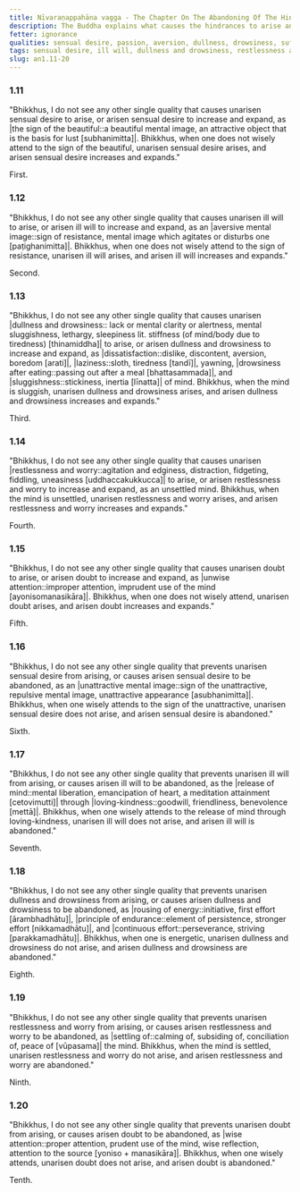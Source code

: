 ```yaml
---
title: Nīvaraṇappahāna vagga - The Chapter On The Abandoning Of The Hindrances
description: The Buddha explains what causes the hindrances to arise and how to abandon them.
fetter: ignorance
qualities: sensual desire, passion, aversion, dullness, drowsiness, suffering, laziness, anxiety, doubt, loving-kindness, liberation, vigour, rousing of energy, continuous effort, tranquility, wise attention
tags: sensual desire, ill will, dullness and drowsiness, restlessness and worry, doubt, five hindrances, wise attention, unwise attention, an, an1
slug: an1.11-20
---
```


### 1.11

"Bhikkhus, I do not see any other single quality that causes unarisen sensual desire to arise, or arisen sensual desire to increase and expand, as |the sign of the beautiful::a beautiful mental image, an attractive object that is the basis for lust [subhanimitta]|. Bhikkhus, when one does not wisely attend to the sign of the beautiful, unarisen sensual desire arises, and arisen sensual desire increases and expands."

First.

### 1.12

"Bhikkhus, I do not see any other single quality that causes unarisen ill will to arise, or arisen ill will to increase and expand, as an |aversive mental image::sign of resistance, mental image which agitates or disturbs one [paṭighanimitta]|. Bhikkhus, when one does not wisely attend to the sign of resistance, unarisen ill will arises, and arisen ill will increases and expands."

Second.

### 1.13

"Bhikkhus, I do not see any other single quality that causes unarisen |dullness and drowsiness::
lack or mental clarity or alertness, mental sluggishness, lethargy, sleepiness lit. stiffness (of mind/body due to tiredness) [thinamiddha]| to arise, or arisen dullness and drowsiness to increase and expand, as |dissatisfaction::dislike, discontent, aversion, boredom [arati]|, |laziness::sloth, tiredness [tandī]|, yawning, |drowsiness after eating::passing out after a meal [bhattasammada]|, and |sluggishness::stickiness, inertia [līnatta]| of mind. Bhikkhus, when the mind is sluggish, unarisen dullness and drowsiness arises, and arisen dullness and drowsiness increases and expands."

Third.

### 1.14

"Bhikkhus, I do not see any other single quality that causes unarisen |restlessness and worry::agitation and edginess, distraction, fidgeting, fiddling, uneasiness [uddhaccakukkucca]| to arise, or arisen restlessness and worry to increase and expand, as an unsettled mind. Bhikkhus, when the mind is unsettled, unarisen restlessness and worry arises, and arisen restlessness and worry increases and expands."

Fourth.

### 1.15

"Bhikkhus, I do not see any other single quality that causes unarisen doubt to arise, or arisen doubt to increase and expand, as |unwise attention::improper attention, imprudent use of the mind [ayonisomanasikāra]|. Bhikkhus, when one does not wisely attend, unarisen doubt arises, and arisen doubt increases and expands."

Fifth.

### 1.16

"Bhikkhus, I do not see any other single quality that prevents unarisen sensual desire from arising, or causes arisen sensual desire to be abandoned, as an |unattractive mental image::sign of the unattractive, repulsive mental image, unattractive appearance [asubhanimitta]|. Bhikkhus, when one wisely attends to the sign of the unattractive, unarisen sensual desire does not arise, and arisen sensual desire is abandoned."

Sixth.

### 1.17

"Bhikkhus, I do not see any other single quality that prevents unarisen ill will from arising, or causes arisen ill will to be abandoned, as the |release of mind::mental liberation, emancipation of heart, a meditation attainment [cetovimutti]| through |loving-kindness::goodwill, friendliness, benevolence [mettā]|. Bhikkhus, when one wisely attends to the release of mind through loving-kindness, unarisen ill will does not arise, and arisen ill will is abandoned."

Seventh.

### 1.18

"Bhikkhus, I do not see any other single quality that prevents unarisen dullness and drowsiness from arising, or causes arisen dullness and drowsiness to be abandoned, as |rousing of energy::initiative, first effort [ārambhadhātu]|, |principle of endurance::element of persistence, stronger effort [nikkamadhātu]|, and |continuous effort::perseverance, striving [parakkamadhātu]|. Bhikkhus, when one is energetic, unarisen dullness and drowsiness do not arise, and arisen dullness and drowsiness are abandoned."

Eighth.

### 1.19

"Bhikkhus, I do not see any other single quality that prevents unarisen restlessness and worry from arising, or causes arisen restlessness and worry to be abandoned, as |settling of::calming of, subsiding of, conciliation of, peace of [vūpasama]| the mind. Bhikkhus, when the mind is settled, unarisen restlessness and worry do not arise, and arisen restlessness and worry are abandoned."

Ninth.

### 1.20

"Bhikkhus, I do not see any other single quality that prevents unarisen doubt from arising, or causes arisen doubt to be abandoned, as |wise attention::proper attention, prudent use of the mind, wise reflection, attention to the source [yoniso + manasikāra]|. Bhikkhus, when one wisely attends, unarisen doubt does not arise, and arisen doubt is abandoned."

Tenth.